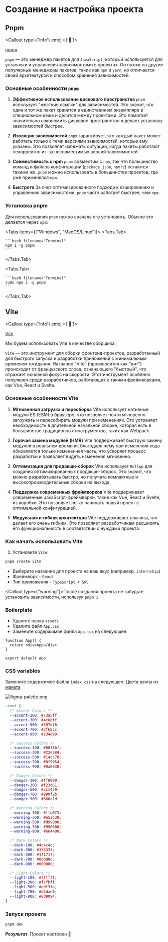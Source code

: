
# Создание и настройка проекта

## Pnpm

<Callout type={'info'} emoji={'🔗'}>

  [pnpm](https://pnpm.io/)

</Callout>

`pnpm` — это менеджер пакетов для `JavaScript`, который используется для установки и управления зависимостями в проектах.
Он похож на другие популярные менеджеры пакетов, такие как `npm` и `yarn`, но отличается своей архитектурой и способом
хранения зависимостей.

### Основные особенности `pnpm`

1. **Эффективное использование дискового пространства**
`pnpm` использует "жесткие ссылки" для зависимостей. Это значит, что один и тот же пакет хранится в единственном
экземпляре в специальном кэше и делится между проектами. Это помогает значительно сэкономить дисковое пространство и
делает установку зависимостей быстрее.

2. **Изоляция зависимостей**
`pnpm` гарантирует, что каждый пакет может работать только с теми версиями зависимостей, которые ему указаны. Это
позволяет избежать ситуаций, когда пакеты работают некорректно из-за несовместимых версий зависимостей.

3. **Совместимость с npm**
`pnpm` совместим с `npm`, так что большинство команд и файлов конфигурации (`package.json`, `npmrc`) остаются такими
же. `pnpm` можно использовать в большинстве проектов, где уже применялся `npm`.

4. **Быстрота**
За счет оптимизированного подхода к кэшированию и управлению зависимостями, `pnpm` часто работает быстрее, чем `npm`.

### Установка pnpm

Для использования `pnpm` нужно сначала его установить. Обычно это делается через `npm`:

<Tabs items={["Windows", "MacOS/Linux"]}>
  <Tabs.Tab>

    ```bash filename="Terminal"
    npm i -g pnpm
    ```

  </Tabs.Tab>

  <Tabs.Tab>

    ```bash filename="Terminal"
    sudo npm i -g pnpm
    ```

  </Tabs.Tab>

</Tabs>

## Vite

<Callout type={'info'} emoji={'🔗'}>

  [Vite](https://vite.dev/)

</Callout>

Мы будем использовать Vite в качестве сборщика.

`Vite` — это инструмент для сборки фронтенд-проектов, разработанный для быстрого запуска и разработки приложений с
минимальным временем ожидания. Название "Vite" (произносится как "вит") происходит от французского слова,
означающего "быстрый", что отражает основной фокус на скорости. Этот инструмент особенно популярен среди разработчиков,
работающих с такими фреймворками, как Vue, React и Svelte.

### Основные особенности Vite

1. **Мгновенная загрузка и пересборка**
Vite использует нативные модули ES (ESM) в браузере, что позволяет почти мгновенно загружать и пересобирать модули
при изменениях. Это устраняет необходимость в длительной начальной сборке, которая есть в большинстве традиционных
инструментов, таких как Webpack.

2. **Горячая замена модулей (HMR)**
Vite поддерживает быструю замену модулей в реальном времени, благодаря чему при изменении кода обновляется только
измененная часть, что ускоряет процесс разработки и позволяет видеть изменения мгновенно.

3. **Оптимизация для продакшн-сборок**
Vite использует `Rollup` для создания оптимизированных продакшн-сборок. Это значит, что можно разрабатывать быстро,
но получать компактные и высокопроизводительные сборки на выходе.

4. **Поддержка современных фреймворков**
Vite поддерживает современные JavaScript-фреймворки, такие как Vue, React и Svelte, из коробки. Это позволяет легко
начинать новый проект с оптимальной конфигурацией.

5. **Модульная и гибкая архитектура**
Vite поддерживает плагины, что делает его очень гибким. Это позволяет разработчикам расширять его функциональность в
соответствии с нуждами проекта.

### Как начать использовать Vite

1. Установите `Vite`:

```bash filename="Terminal"
pnpm create vite
```

- Выберите название для проекта на ваш вкус (например, `internship`)
- Фреймворк - `React`
- Тип приложения - `TypeScript + SWC`

<Callout type={"warning"}>После создания проекта не забудьте установить зависимости, используя `pnpm i`</Callout>

### Boilerplate

- Удалите папку `assets`
- Удалите файл `App.css`
- Замените содержимое файла `App.tsx` на следующее:

```tsx filename="App.tsx"
function App() {
  return <div>App</div>
}

export default App
```

### CSS variables

Замените содержимое файла `index.css` на следующее. Цвета взяты из [макета](<https://www.figma.com/design/5TBtsBik0ywSxtvh68Tc4f/Inctagram-(Copy)?node-id=301-4848&node-type=canvas&t=GwNgvuRov4J6szye-0>)

![figma-palette.png](https://production-it-incubator.s3.eu-central-1.amazonaws.com/file-manager/Image/3a729b31-5dda-4b9c-9642-42aee1843d7d_figma-palette.png)

```css filename="colors.css"
:root {
  /* Accent Colors */
  --accent-100: #73a5ff;
  --accent-300: #4c8dff;
  --accent-500: #397df6;
  --accent-700: #2f68cc;
  --accent-900: #234e99;

  /* Success Colors */
  --success-100: #80ffbf;
  --success-300: #22e584;
  --success-500: #14cc70;
  --success-700: #0f9954;
  --success-900: #0a6638;

  /* Danger Colors */
  --danger-100: #ff8099;
  --danger-300: #f23d61;
  --danger-500: #cc1439;
  --danger-700: #990f2b;
  --danger-900: #660a1d;

  /* Warning Colors */
  --warning-100: #ffd073;
  --warning-300: #e5ac39;
  --warning-500: #d99000;
  --warning-700: #996600;
  --warning-900: #664400;

  /* Dark Colors */
  --dark-100: #4c4c4c;
  --dark-300: #333333;
  --dark-500: #171717;
  --dark-700: #0d0d0d;
  --dark-900: #000000;

  /* Light Colors */
  --light-100: #ffffff;
  --light-300: #f7fbff;
  --light-500: #edf3fa;
  --light-700: #d5dae0;
  --light-900: #8d9094;
}
```

### Запуск проекта

```bash filename="Terminal"
pnpm dev
```

**Результат**. Проект настроен 🚀
